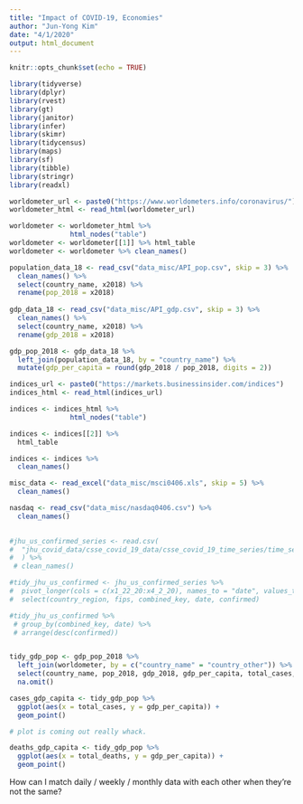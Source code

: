 ```yaml
---
title: "Impact of COVID-19, Economies"
author: "Jun-Yong Kim"
date: "4/1/2020"
output: html_document
---
```


```r
knitr::opts_chunk$set(echo = TRUE)

library(tidyverse)
library(dplyr)
library(rvest)
library(gt)
library(janitor)
library(infer)
library(skimr)
library(tidycensus)
library(maps)
library(sf)
library(tibble)
library(stringr)
library(readxl)
```

```r

worldometer_url <- paste0("https://www.worldometers.info/coronavirus/")
worldometer_html <- read_html(worldometer_url)

worldometer <- worldometer_html %>% 
               html_nodes("table")
worldometer <- worldometer[[1]] %>% html_table
worldometer <- worldometer %>% clean_names()


```


```r

population_data_18 <- read_csv("data_misc/API_pop.csv", skip = 3) %>% 
  clean_names() %>% 
  select(country_name, x2018) %>% 
  rename(pop_2018 = x2018)
  
gdp_data_18 <- read_csv("data_misc/API_gdp.csv", skip = 3) %>%
  clean_names() %>% 
  select(country_name, x2018) %>% 
  rename(gdp_2018 = x2018)

gdp_pop_2018 <- gdp_data_18 %>% 
  left_join(population_data_18, by = "country_name") %>% 
  mutate(gdp_per_capita = round(gdp_2018 / pop_2018, digits = 2))

```

```r

indices_url <- paste0("https://markets.businessinsider.com/indices")
indices_html <- read_html(indices_url)

indices <- indices_html %>% 
               html_nodes("table")

indices <- indices[[2]] %>% 
  html_table

indices <- indices %>% 
  clean_names()

misc_data <- read_excel("data_misc/msci0406.xls", skip = 5) %>% 
  clean_names()

nasdaq <- read_csv("data_misc/nasdaq0406.csv") %>% 
  clean_names()
  

#jhu_us_confirmed_series <- read.csv(
#  "jhu_covid_data/csse_covid_19_data/csse_covid_19_time_series/time_series_covid19_confirmed_US.csv"
#  ) %>% 
 # clean_names()


```

```r

#tidy_jhu_us_confirmed <- jhu_us_confirmed_series %>%
#  pivot_longer(cols = c(x1_22_20:x4_2_20), names_to = "date", values_to = "confirmed") %>%
#  select(country_region, fips, combined_key, date, confirmed)

#tidy_jhu_us_confirmed %>%
 # group_by(combined_key, date) %>%
 # arrange(desc(confirmed))


tidy_gdp_pop <- gdp_pop_2018 %>% 
  left_join(worldometer, by = c("country_name" = "country_other")) %>% 
  select(country_name, pop_2018, gdp_2018, gdp_per_capita, total_cases, total_deaths, total_recovered) %>% 
  na.omit()
```

```r

cases_gdp_capita <- tidy_gdp_pop %>% 
  ggplot(aes(x = total_cases, y = gdp_per_capita)) + 
  geom_point()

# plot is coming out really whack. 

deaths_gdp_capita <- tidy_gdp_pop %>% 
  ggplot(aes(x = total_deaths, y = gdp_per_capita)) + 
  geom_point()
```


How can I match daily / weekly / monthly data with each other when they're not the same? 


